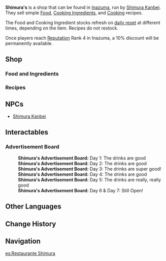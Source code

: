 {{Location Infobox
|image        = <gallery>
NPC Location Shimura Kanbei Context.png|In-Game
NPC Location Shimura Kanbei.png|Map
</gallery>
|icon         = UI Restaurant.png
|type         = Point of Interest
|region       = Inazuma
|area         = Narukami Island
|subarea      = Inazuma City
}}
{{Description|They say that this is one of the most popular food stores in the shopping district. The boss is a poor samurai and a self-made man. Though he was never able to make it big despite a lifetime of work, he was at last able to gain a little fief of his own here in the shopping district. If you haven't the time to stay for some tea, then at least get some food to go!|World Map description}}
'''Shimura's''' is a shop that can be found in [[Inazuma]], run by [[Shimura Kanbei]]. They sell simple [[Food]], [[Cooking Ingredients]], and [[Cooking]] recipes.

The Food and Cooking Ingredient stocks refresh on [[World Reset Timers|daily reset]] at different times, depending on the item. Recipes do not restock.

Once players reach [[Reputation]] Rank 4 in Inazuma, a 10% discount will be permanently available.

==Shop==
===Food and Ingredients===
{{Vendor|Shimura Kanbei|Food and Ingredients}}

===Recipes===
{{Vendor|Shimura Kanbei|Recipes}}

==NPCs==
*[[Shimura Kanbei]]

==Interactables==
===Advertisement Board===
{{Dialogue start}}
:'''Shimura's Advertisement Board:''' Day 1: The drinks are good
:'''Shimura's Advertisement Board:''' Day 2: The drinks are good
:'''Shimura's Advertisement Board:''' Day 3: The drinks are super good!
:'''Shimura's Advertisement Board:''' Day 4: The drinks are good
:'''Shimura's Advertisement Board:''' Day 5: The drinks are really, really good
:'''Shimura's Advertisement Board:''' Day 6 & Day 7: Still Open!
{{Dialogue end}}

==Other Languages==
{{Other Languages
|en       = Shimura's
|zhs      = 志村屋
|zhs_rm   = Zhìcūn-wū
|zht      = 志村屋
|zht_rm   = Zhìcūn-wū
|zh_tl    = Shimura's{{sino|zh|ja}}
|ja       = 志村屋
|ja_rm    = Shimura-ya{{Assumed}}
|ja_tl    = Shimura's
|ja_note  = {{Lang|mini=1|ja=屋|ja_rm=ya}} is a suffix that means a shop or store (or in this case, a restaurant) owned by the person whose name it is attached to.
|ko       = 시무라야
|ko_rm    = Simura-ya
|ko_tl    = Shimura-ya
|es       = Restaurante Shimura
|es_tl    = Shimura Restaurant
|fr       = Restaurant Shimura
|fr_tl    = Shimura Restaurant
|ru       = Ресторан «Симура»
|ru_tl    = "Shimura" Restaurant
|th       = ร้าน Shimura
|th_rm    = Ran Shimura
|th_tl    = 
|vi       = Nhà Hàng Shimura
|vi_tl    = Shimura Restaurant
|de       = Restaurant Shimura
|de_tl    = Shimura Restaurant
|id       = Restoran Shimura
|id_tl    = Shimura Restaurant
|pt       = Restaurante Shimura
|pt_tl    = Shimura Restaurant
}}

==Change History==
{{Change History|2.0}}

==Navigation==
{{PoI Navbox|Inazuma}}

[[es:Restaurante Shimura]]